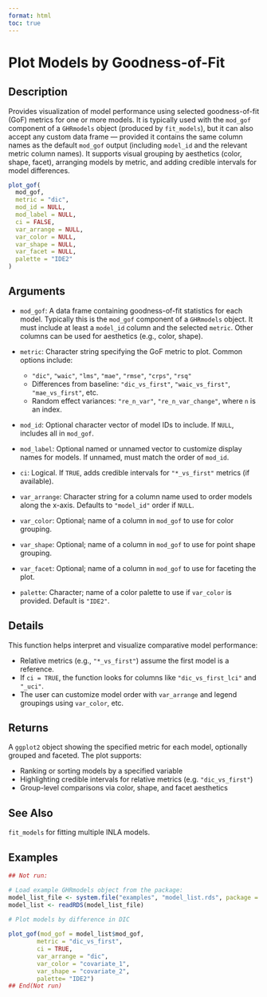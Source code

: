 ```yaml
---
format: html
toc: true
---
```


# Plot Models by Goodness-of-Fit

## Description

Provides visualization of model performance using selected goodness-of-fit (GoF) metrics for one or more models. It is typically used with the `mod_gof` component of a `GHRmodels` object (produced by `fit_models`), but it can also accept any custom data frame — provided it contains the same column names as the default `mod_gof` output (including `model_id` and the relevant metric column names). It supports visual grouping by aesthetics (color, shape, facet), arranging models by metric, and adding credible intervals for model differences.

```r
plot_gof(
  mod_gof,
  metric = "dic",
  mod_id = NULL,
  mod_label = NULL,
  ci = FALSE,
  var_arrange = NULL,
  var_color = NULL,
  var_shape = NULL,
  var_facet = NULL,
  palette = "IDE2"
)
```

## Arguments

- `mod_gof`: A data frame containing goodness-of-fit statistics for each model. Typically this is the `mod_gof` component of a `GHRmodels` object. It must include at least a `model_id` column and the selected `metric`. Other columns can be used for aesthetics (e.g., color, shape).
- `metric`: Character string specifying the GoF metric to plot. Common options include:
    
     * `"dic"`, `"waic"`, `"lms"`, `"mae"`, `"rmse"`, `"crps"`, `"rsq"`
     * Differences from baseline: `"dic_vs_first"`, `"waic_vs_first"`, `"mae_vs_first"`, etc.
     * Random effect variances: `"re_n_var"`, `"re_n_var_change"`, where `n` is an index.
- `mod_id`: Optional character vector of model IDs to include. If `NULL`, includes all in `mod_gof`.
- `mod_label`: Optional named or unnamed vector to customize display names for models. If unnamed, must match the order of `mod_id`.
- `ci`: Logical. If `TRUE`, adds credible intervals for `"*_vs_first"` metrics (if available).
- `var_arrange`: Character string for a column name used to order models along the x-axis. Defaults to `"model_id"` order if `NULL`.
- `var_color`: Optional; name of a column in `mod_gof` to use for color grouping.
- `var_shape`: Optional; name of a column in `mod_gof` to use for point shape grouping.
- `var_facet`: Optional; name of a column in `mod_gof` to use for faceting the plot.
- `palette`: Character; name of a color palette to use if `var_color` is provided. Default is `"IDE2"`.

## Details

This function helps interpret and visualize comparative model performance:

 * Relative metrics (e.g., `"*_vs_first"`) assume the first model is a reference.
 * If `ci = TRUE`, the function looks for columns like `"dic_vs_first_lci"` and `"_uci"`.
 * The user can customize model order with `var_arrange` and legend groupings using `var_color`, etc.

## Returns

A `ggplot2` object showing the specified metric for each model, optionally grouped and faceted. The plot supports:

 * Ranking or sorting models by a specified variable
 * Highlighting credible intervals for relative metrics (e.g. `"dic_vs_first"`)
 * Group-level comparisons via color, shape, and facet aesthetics

## See Also

`fit_models` for fitting multiple INLA models.

## Examples

```r
## Not run:

# Load example GHRmodels object from the package: 
model_list_file <- system.file("examples", "model_list.rds", package = "GHRmodel")
model_list <- readRDS(model_list_file)

# Plot models by difference in DIC
        
plot_gof(mod_gof = model_list$mod_gof,
        metric = "dic_vs_first",
        ci = TRUE,
        var_arrange = "dic",
        var_color = "covariate_1",
        var_shape = "covariate_2",
        palette= "IDE2")
## End(Not run)
```

